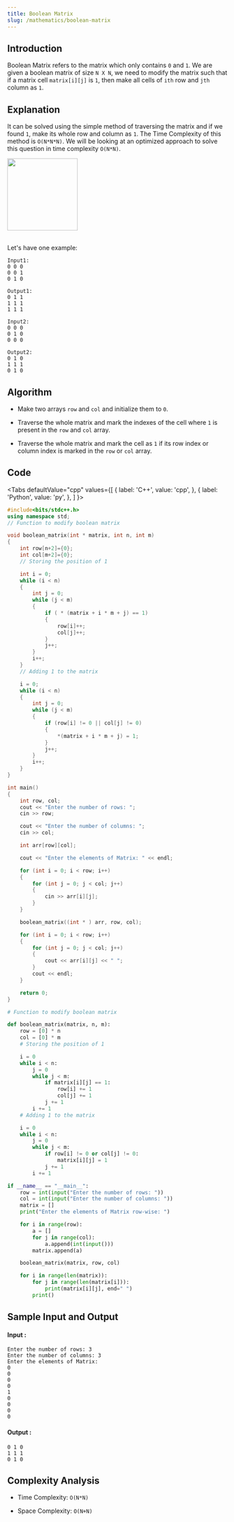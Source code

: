 ```yaml
---
title: Boolean Matrix
slug: /mathematics/boolean-matrix
---
```


## Introduction

Boolean Matrix refers to the matrix which only contains `0` and `1`. We are given a boolean matrix of size `N X N`, we need to modify the matrix such that if a matrix cell `matrix[i][j]` is `1`, then make all cells of `ith` row and `jth` column as `1`.

## Explanation 

It can be solved using the simple method of traversing the matrix and if we found `1`, make its whole row and column as `1`. The Time Complexity of this method is `O(N*N*N)`. We will be looking at an optimized approach to solve this question in time complexity `O(N*N)`.

<img src="https://i.imgur.com/W5yucjK.jpg" width="161" height="165" /><br/><br/>

Let's have one example: 
```
Input1:
0 0 0
0 0 1
0 1 0

Output1:
0 1 1
1 1 1
1 1 1

Input2:
0 0 0
0 1 0
0 0 0

Output2:
0 1 0
1 1 1
0 1 0
```

## Algorithm

- Make two arrays `row` and `col` and initialize them to `0`.

- Traverse the whole matrix and mark the indexes of the cell where `1` is present in the `row` and `col` array.

- Traverse the whole matrix and mark the cell as `1` if its row index or column index is marked in the `row` or `col` array.

## Code


<Tabs
  defaultValue="cpp"
  values={[
    { label: 'C++', value: 'cpp', },
    { label: 'Python', value: 'py', },
  ]
}>
<TabItem value="cpp">

```cpp
#include<bits/stdc++.h>
using namespace std;
// Function to modify boolean matrix

void boolean_matrix(int * matrix, int n, int m) 
{
    int row[n+2]={0};
    int col[m+2]={0};
    // Storing the position of 1

    int i = 0;
    while (i < n) 
    {
        int j = 0;
        while (j < m) 
        {
            if ( * (matrix + i * m + j) == 1) 
            {
                row[i]++;
                col[j]++;
            }
            j++;
        }
        i++;
    }
    // Adding 1 to the matrix

    i = 0;
    while (i < n) 
    {
        int j = 0;
        while (j < m) 
        {
            if (row[i] != 0 || col[j] != 0) 
            {
                *(matrix + i * m + j) = 1;
            }
            j++;
        }
        i++;
    }
}

int main() 
{
    int row, col;
    cout << "Enter the number of rows: ";
    cin >> row;

    cout << "Enter the number of columns: ";
    cin >> col;

    int arr[row][col];

    cout << "Enter the elements of Matrix: " << endl;

    for (int i = 0; i < row; i++) 
    {
        for (int j = 0; j < col; j++) 
        {
            cin >> arr[i][j];
        }
    }

    boolean_matrix((int * ) arr, row, col);

    for (int i = 0; i < row; i++) 
    {
        for (int j = 0; j < col; j++) 
        {
            cout << arr[i][j] << " ";
        }
        cout << endl;
    }

    return 0;
}
```
</TabItem>

<TabItem value="py">

```python   
# Function to modify boolean matrix

def boolean_matrix(matrix, n, m):
    row = [0] * n
    col = [0] * m
    # Storing the position of 1

    i = 0
    while i < n:
        j = 0
        while j < m:
            if matrix[i][j] == 1:
                row[i] += 1
                col[j] += 1
            j += 1
        i += 1
    # Adding 1 to the matrix

    i = 0
    while i < n:
        j = 0
        while j < m:
            if row[i] != 0 or col[j] != 0:
                matrix[i][j] = 1
            j += 1
        i += 1

if __name__ == "__main__":
    row = int(input("Enter the number of rows: "))
    col = int(input("Enter the number of columns: "))
    matrix = []
    print("Enter the elements of Matrix row-wise: ")

    for i in range(row):
        a = []
        for j in range(col):
            a.append(int(input()))
        matrix.append(a)

    boolean_matrix(matrix, row, col)

    for i in range(len(matrix)):
        for j in range(len(matrix[i])):
            print(matrix[i][j], end=" ")
        print()
```
</TabItem>

</Tabs>

## Sample Input and Output

#### Input :

```
Enter the number of rows: 3
Enter the number of columns: 3
Enter the elements of Matrix: 
0 
0 
0
0
1 
0
0 
0
0
```

#### Output :

```
0 1 0
1 1 1
0 1 0
```

## Complexity Analysis

- Time Complexity: `O(N*N)`

- Space Complexity: `O(N+N)`